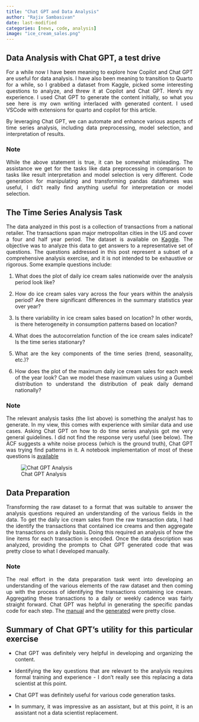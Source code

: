 ```yaml
---
title: "Chat GPT and Data Analysis"
author: "Rajiv Sambasivan"
date: last-modified
categories: [news, code, analysis]
image: "ice_cream_sales.png"
---
```


::: {style="text-align: justify"}

# Data Analysis with Chat GPT, a test drive

For a while now I have been meaning to explore how Copilot and Chat GPT are useful for data analysis. I have also been meaning to transition to Quarto for a while, so I grabbed a dataset from Kaggle, picked some interesting questions to analyze, and threw it at Copilot and Chat GPT. Here's my experience. I used Chat GPT to generate the content initially, so what you see here is my own writing interlaced with generated content. I used VSCode with extensions for quarto and copilot for this article.

By leveraging Chat GPT, we can automate and enhance various aspects of time series analysis, including data preprocessing, model selection, and interpretation of results.

::: {.callout-note}
### Note
While the above statement is true, it can be somewhat misleading. The assistance we get for the tasks like data preprocessing in comparison to tasks like result interpretation and model selection is very different. Code generation for manipulating and transforming pandas dataframes was useful, I did't really find anything useful for interpretation or model selection.
:::

## The Time Series Analysis Task
The data analyzed in this post is a collection of transactions from a national retailer. The transactions span major metropolitan cities in the US and cover a four and half year period. The dataset is available on [Kaggle](https://www.kaggle.com/datasets/prasad22/retail-transactions-dataset). The objective was to analyze this data to get answers to a representative set of questions. The questions addressed in this post represent a subset of a comprehensive analysis exercise, and it is not intended to be exhaustive or rigorous. Some example questions include:

1. What does the plot of daily ice cream sales nationwide over the analysis period look like?
   
2. How do ice cream sales vary across the four years within the analysis period? Are there significant differences in the summary statistics year over year?
   
3. Is there variability in ice cream sales based on location? In other words, is there heterogeneity in consumption patterns based on location?
   
4. What does the autocorrelation function of the ice cream sales indicate? Is the time series stationary?
   
5. What are the key components of the time series (trend, seasonality, etc.)?
   
6. How does the plot of the maximum daily ice cream sales for each week of the year look? Can we model these maximum values using a Gumbel distribution to understand the distribution of peak daily demand nationally?

::: {.callout-note}
### Note
The relevant analysis tasks (the list above) is something the analyst has to generate. In my view, this comes with experience with similar data and use cases. Asking Chat GPT on how to do time series analysis got me very general guidelines. I did not find the response very useful (see below). The ACF suggests a white noise process (which is the ground truth), Chat GPT was trying find patterns in it.
A notebook implementation of most of these questions is [available](../../notebooks/daily_ice_cream_sales_exploration.ipynb)
:::

![Chat GPT Analysis](chat_gpt_analysis.png)

## Data Preparation
Transforming the raw dataset to a format that was suitable to answer the analysis questions required an understanding of the various fields in the data. To get the daily ice cream sales from the raw transaction data, I had the identify the transactions that contained ice creams and then aggregate the transactions on a daily basis. Doing this required an analysis of how the line items for each transaction is encoded. Once the data description was analyzed, providing the prompts to Chat GPT generated code that was pretty close to what I developed manually.

::: {.callout-note}
### Note
The real effort in the data preparation task went into developing an understanding of the various elements of the raw dataset and then coming up with the process of identifying the transactions containing ice cream. Aggregating these transactions to a daily or weekly cadence was fairly straight forward. Chat GPT was helpful in generating the specific pandas code for each step. The [manual](../../notebooks/retail_transaction_data.ipynb) and the [generated](../../notebooks/generated_code_retail.ipynb) were pretty close.
:::

## Summary of Chat GPT's utility for this particular exercise

* Chat GPT was definitely very helpful in developing and organizing the content.

* Identifying the key questions that are relevant to the analysis requires formal training and experience - I don't really see this replacing a data scientist at this point.

* Chat GPT was definitely useful for various code generation tasks.

* In summary, it was impressive as an assistant, but at this point, it is an assistant not a data scientist replacement.

:::